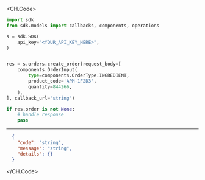 
<CH.Code>
```python CreateOrder.py
import sdk
from sdk.models import callbacks, components, operations

s = sdk.SDK(
    api_key="<YOUR_API_KEY_HERE>",
)


res = s.orders.create_order(request_body=[
    components.OrderInput(
        type=components.OrderType.INGREDIENT,
        product_code='APM-1F2D3',
        quantity=844266,
    ),
], callback_url='string')

if res.order is not None:
    # handle response
    pass
```
---

```json Example Response
  {
    "code": "string",
    "message": "string",
    "details": {}
  }
```
</CH.Code>
